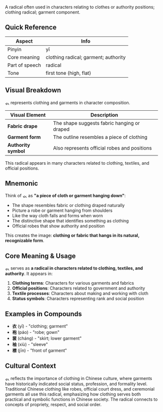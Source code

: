 A radical often used in characters relating to clothes or authority positions; clothing radical;
garment component.

## Quick Reference

| Aspect         | Info                                 |
| -------------- | ------------------------------------ |
| Pinyin         | yī                                   |
| Core meaning   | clothing radical; garment; authority |
| Part of speech | radical                              |
| Tone           | first tone (high, flat)              |

## Visual Breakdown

𧘇 represents clothing and garments in character composition.

| Visual Element       | Description                                  |
| -------------------- | -------------------------------------------- |
| **Fabric drape**     | The shape suggests fabric hanging or draped  |
| **Garment form**     | The outline resembles a piece of clothing    |
| **Authority symbol** | Also represents official robes and positions |

This radical appears in many characters related to clothing, textiles, and official positions.

## Mnemonic

Think of 𧘇 as **"a piece of cloth or garment hanging down"**:

- The shape resembles fabric or clothing draped naturally
- Picture a robe or garment hanging from shoulders
- Like the way cloth falls and forms when worn
- The distinctive shape that identifies something as clothing
- Official robes that show authority and position

This creates the image: **clothing or fabric that hangs in its natural, recognizable form**.

## Core Meaning & Usage

𧘇 serves as **a radical in characters related to clothing, textiles, and authority**. It appears
in:

1. **Clothing terms**: Characters for various garments and fabrics
2. **Official positions**: Characters related to government and authority
3. **Textile processes**: Characters about making and working with cloth
4. **Status symbols**: Characters representing rank and social position

## Examples in Compounds

- **衣** (yī) - "clothing; garment"
- **袍** (páo) - "robe; gown"
- **裳** (cháng) - "skirt; lower garment"
- **袖** (xiù) - "sleeve"
- **襟** (jīn) - "front of garment"

## Cultural Context

𧘇 reflects the importance of clothing in Chinese culture, where garments have historically
indicated social status, profession, and formality level. Traditional Chinese clothing like robes,
official court dress, and ceremonial garments all use this radical, emphasizing how clothing serves
both practical and symbolic functions in Chinese society. The radical connects to concepts of
propriety, respect, and social order.
